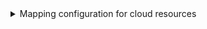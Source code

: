 <details>

<summary>Mapping configuration for cloud resources</summary>

```yaml showLineNumbers
resources:
  - kind: AWS::S3::Bucket
    selector:
      query: 'true'
    port:
      entity:
        mappings:
          identifier: .Identifier
          title: .Identifier
          blueprint: '"cloudResource"'
          properties:
            kind: .__Kind
            region: .__Region
            tags: .Properties.Tags
            arn: .Properties.Arn
            link: >-
              .Properties | select(.Arn != null) |
              "https://console.aws.amazon.com/go/view?arn=" + .Arn
          relations:
            account: .__AccountId
  - kind: AWS::EC2::Instance
    selector:
      query: 'true'
    port:
      entity:
        mappings:
          identifier: .Identifier
          title: .Identifier
          blueprint: '"cloudResource"'
          properties:
            kind: .__Kind
            region: .__Region
            tags: .Properties.Tags
            arn: .Properties.Arn
            link: >-
              .Properties | select(.Arn != null) |
              "https://console.aws.amazon.com/go/view?arn=" + .Arn
          relations:
            account: .__AccountId
  - kind: AWS::ECS::Cluster
    selector:
      query: 'true'
    port:
      entity:
        mappings:
          identifier: .Identifier
          title: .Identifier
          blueprint: '"cloudResource"'
          properties:
            kind: .__Kind
            region: .__Region
            tags: .Properties.Tags
            arn: .Properties.Arn
            link: >-
              .Properties | select(.Arn != null) |
              "https://console.aws.amazon.com/go/view?arn=" + .Arn
          relations:
            account: .__AccountId
```

</details>
